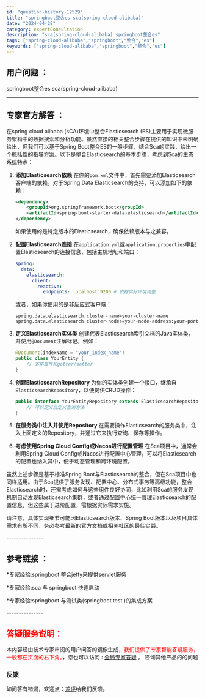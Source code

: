 ```yaml
---
id: "question-history-12529"
title: "springboot整合es sca(spring-cloud-alibaba)"
date: "2024-04-28"
category: expertConsultation
description: "sca(spring-cloud-alibaba) springboot整合es"
tags: ["spring-cloud-alibaba","springboot","整合","es"]
keywords: ["spring-cloud-alibaba","springboot","整合","es"]
---
```


## 用户问题 ： 
 springboot整合es sca(spring-cloud-alibaba) 

---------------
## 专家官方解答 ：

在spring cloud alibaba (sCA)环境中整合Elasticsearch (ES)主要用于实现微服务架构中的数据搜索和分析功能。虽然直接的相关整合步骤在提供的知识中未明确给出，但我们可以基于Spring Boot整合ES的一般步骤，结合Sca的实践，给出一个概括性的指导方案。以下是整合Elasticsearch的基本步骤，考虑到Sca的生态系统特点：

1. **添加Elasticsearch依赖**
   在你的`pom.xml`文件中，首先需要添加Elasticsearch客户端的依赖。对于Spring Data Elasticsearch的支持，可以添加如下的依赖：
   ```xml
   <dependency>
       <groupId>org.springframework.boot</groupId>
       <artifactId>spring-boot-starter-data-elasticsearch</artifactId>
   </dependency>
   ```
   如果使用的是特定版本的Elasticsearch，确保依赖版本与之兼容。

2. **配置Elasticsearch连接**
   在`application.yml`或`application.properties`中配置Elasticsearch的连接信息，包括主机地址和端口：
   ```yaml
   spring:
     data:
       elasticsearch:
         client:
           reactive:
             endpoints: localhost:9200 # 依据实际环境调整
   ```
   或者，如果你使用的是非反应式客户端：
   ```properties
   spring.data.elasticsearch.cluster-name=your-cluster-name
   spring.data.elasticsearch.cluster-nodes=your-node-address:your-port
   ```

3. **定义Elasticsearch实体类**
   创建代表Elasticsearch索引文档的Java实体类，并使用`@Document`注解标记。例如：
   ```java
   @Document(indexName = "your_index_name")
   public class YourEntity {
       // 省略属性和getter/setter
   }
   ```

4. **创建ElasticsearchRepository**
   为你的实体类创建一个接口，继承自`ElasticsearchRepository`，以便提供CRUD操作：
   ```java
   public interface YourEntityRepository extends ElasticsearchRepository<YourEntity, Long> {
       // 可以定义自定义查询方法
   }
   ```

5. **在服务类中注入并使用Repository**
   在需要操作Elasticsearch的服务类中，注入上面定义的Repository，并通过它来执行查询、保存等操作。

6. **考虑使用Spring Cloud Config或Nacos进行配置管理**
   在Sca项目中，通常会利用Spring Cloud Config或Nacos进行配置中心管理，可以将Elasticsearch的配置也纳入其中，便于动态管理和跨环境配置。

虽然上述步骤是基于标准Spring Boot与Elasticsearch的整合，但在Sca项目中也同样适用。由于Sca提供了服务发现、配置中心、分布式事务等高级功能，整合Elasticsearch时，还需考虑如何与这些组件良好协同，比如利用Sca的服务发现机制自动发现Elasticsearch集群，或者通过配置中心统一管理Elasticsearch的配置信息，但这些属于进阶配置，需根据实际需求实施。

请注意，具体实现细节可能因Elasticsearch版本、Spring Boot版本以及项目具体需求有所不同，务必参考最新的官方文档或相关社区的最佳实践。


<font color="#949494">---------------</font> 


## 参考链接 ：

*专家经验:springboot 整合jetty来提供servlet服务 
 
 *专家经验:sca 与 springboot 快速启动 
 
 *专家经验:springboot 与测试类(springboot test )的集成方案 


 <font color="#949494">---------------</font> 
 


## <font color="#FF0000">答疑服务说明：</font> 

本内容经由技术专家审阅的用户问答的镜像生成，<font color="#FF0000">我们提供了专家智能答疑服务，一般都在页面的右下角。</font>，您也可以访问 : [全局专家答疑](https://opensource.alibaba.com/chatBot) 。 咨询其他产品的的问题

### 反馈
如问答有错漏，欢迎点：[差评](https://ai.nacos.io/user/feedbackByEnhancerGradePOJOID?enhancerGradePOJOId=12622)给我们反馈。
